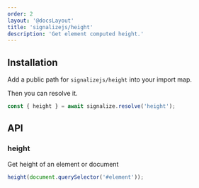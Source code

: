 ```yaml
---
order: 2
layout: '@docsLayout'
title: 'signalizejs/height'
description: 'Get element computed height.'
---
```


## Installation

Add a public path for `signalizejs/height` into your import map.

Then you can resolve it.

```js
const { height } = await signalize.resolve('height');
```

## API

### height
Get height of an element or document
```js
height(document.querySelector('#element'));
```
